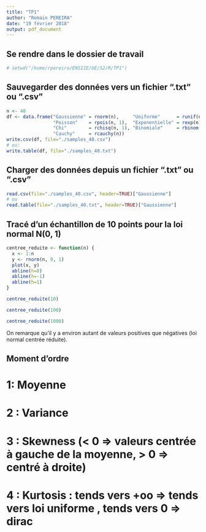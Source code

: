 ```yaml
---
title: "TP1"
author: "Romain PEREIRA"
date: "19 février 2018"
output: pdf_document
---
```


## Se rendre dans le dossier de travail
```r
# setwd("/home/rpereira/ENSIIE/UE/S2/R/TP1")
```


## Sauvegarder des données vers un fichier ".txt" ou ".csv"
```r
n <- 40
df <- data.frame("Gaussienne" = rnorm(n),     "Uniforme"      = runif(n),
                 "Poisson"    = rpois(n, 1),  "Exponentielle" = rexp(n),
                 "Chi"        = rchisq(n, 1), "Binomiale"     = rbinom(n, 2, 0.5),
                 "Cauchy"     = rcauchy(n))
write.csv(df, file="./samples_40.csv")
# ou:
write.table(df, file="./samples_40.txt")
```


## Charger des données depuis un fichier ".txt" ou ".csv"
```r
read.csv(file="./samples_40.csv", header=TRUE)["Gaussienne"]
# ou
read.table(file="./samples_40.txt", header=TRUE)["Gaussienne"]
```

## Tracé d'un échantillon de 10 points pour la loi normal N(0, 1)
```r
centree_reduite <- function(n) {
  x <- 1:n
  y <- rnorm(n, 0, 1)
  plot(x, y)
  abline(h=0)
  abline(h=-1)
  abline(h=1)
}
```

```r
centree_reduite(10)
```

```r
centree_reduite(100)
```

```r
centree_reduite(1000)
```

On remarque qu'il y a environ autant de valeurs positives que négatives (loi normal centrée réduite).

## Moment d'ordre
# 1: Moyenne
# 2 : Variance
# 3 : Skewness (< 0 => valeurs centrée à gauche de la moyenne, > 0 => centré à droite)
# 4 : Kurtosis : tends vers +oo => tends vers loi uniforme , tends vers 0 => dirac

